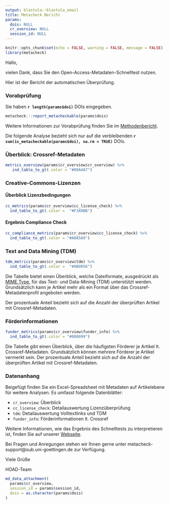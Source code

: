 ```yaml
---
output: blastula::blastula_email
title: Metacheck Bericht
params: 
  dois: NULL
  cr_overview: NULL
  session_id: NULL
---
```


```r
knitr::opts_chunk$set(echo = FALSE, warning = FALSE, message = FALSE)
library(metacheck)
```

Hallo,

vielen Dank, dass Sie den Open-Access-Metadaten-Schnelltest nutzen.

Hier ist der Bericht der automatischen Überprüfung. 

### Vorabprüfung

Sie haben **`r length(params$doi)`** DOIs eingegeben.

```r
metacheck:::report_metacheckable(params$dois)
```

Weitere Informationen zur Vorabprüfung finden Sie im [Methodenbericht](https://subugoe.github.io/metacheck/articles/methode.html).

Die folgende Analyse bezieht sich nur auf die verbleibenden **`r sum(is_metacheckable(params$doi), na.rm = TRUE)`** DOIs.


### Überblick: Crossref-Metadaten

```r
metrics_overview(params$cr_overview$cr_overview) %>%
   ind_table_to_gt(.color = "#00A4A7")
```

### Creative-Commons-Lizenzen

#### Überblick Lizenzbedingungen

```r
cc_metrics(params$cr_overview$cc_license_check) %>%
  ind_table_to_gt(.color =  "#F3A9BB")
```

#### Ergebnis Compliance Check

```r
cc_compliance_metrics(params$cr_overview$cc_license_check) %>%
  ind_table_to_gt(.color = "#A0A5A9")
```

### Text and Data Mining (TDM)

```r
tdm_metrics(params$cr_overview$tdm) %>%
  ind_table_to_gt(.color =  "#9B0056")
```

Die Tabelle bietet einen Überblick, welche Dateiformate,
ausgedrückt als [MIME
Type](https://developer.mozilla.org/en-US/docs/Web/HTTP/Basics_of_HTTP/MIME_types/Common_types),
für das Text- und Data-Mining (TDM) unterstützt werden. Grundsätzlich
kann je Artikel mehr als ein Format über das Crossref-Metadatenprofil
angeboten werden.

Der prozentuale Anteil bezieht sich auf die Anzahl der überprüften Artikel mit Crossref-Metadaten.


### Förderinformationen 

```r
funder_metrics(params$cr_overview$funder_info) %>%
  ind_table_to_gt(.color = "#000099")
```

Die Tabelle gibt einen Überblick, über die häufigsten Förderer je Artikel lt. Crossref-Metadaten. 
Grundsätzlich können mehrere Förderer je Artikel vermerkt sein.
Der prozentuale Anteil bezieht sich auf die Anzahl der überprüften Artikel mit Crossref-Metadaten.

### Datenanhang 

Beigefügt finden Sie ein Excel-Spreadsheet mit Metadaten auf Artikelebene für weitere Analysen. Es umfasst folgende Datenblätter:

- `cr_overview`: Überblick  
- `cc_license_check`: Detailauswertung Lizenzüberprüfung
- `tdm`: Detailauswertung Volltextlinks und TDM
- `funder_info`: Förderinformationen lt. Crossref

Weitere Informationen, wie das Ergebnis des Schnelltests zu interpretieren ist, finden Sie auf unserer [Webseite](https://subugoe.github.io/metacheck/articles/methode.html). 

Bei Fragen und Anregungen stehen wir Ihnen gerne unter metacheck-support@sub.uni-goettingen.de zur Verfügung.

Viele Grüße

HOAD-Team

```r
md_data_attachment(
  params$cr_overview,
  session_id = params$session_id,
  dois = as.character(params$dois)
)
```
